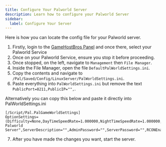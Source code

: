 ```yaml
---
title: Configure Your Palworld Server
description: Learn how to configure your Palworld Server 
sidebar:
  label: Configure Your Server
---
```


Here is how you can locate the config file for your Palworld server.

1. Firstly, login to the [GameHostBros Panel](https://panel.gamehostbros.com/) and once there, select your Palworld Service
2. Once on your Palworld Service, ensure you stop it before proceeding.
3. Once stopped, on the left, navigate to `Management` then `File Manager`.
4. Inside the File Manager, open the file `DefaultPalWorldSettings.ini`.
5. Copy the contents and navigate to `/Pal/Saved/Config/LinuxServer/PalWorldSettings.ini`.
6. Paste everything into `PalWorldSettings.ini` but remove the text `PublicPort=8211,PublicIP="",`.

Alternatively you can copy this below and paste it directly into PalWorldSettings.ini

```
[/Script/Pal.PalGameWorldSettings]
OptionSettings=(Difficulty=None,DayTimeSpeedRate=1.000000,NightTimeSpeedRate=1.000000,ExpRate=1.000000,PalCaptureRate=1.000000,PalSpawnNumRate=1.000000,PalDamageRateAttack=1.000000,PalDamageRateDefense=1.000000,PlayerDamageRateAttack=1.000000,PlayerDamageRateDefense=1.000000,PlayerStomachDecreaceRate=1.000000,PlayerStaminaDecreaceRate=1.000000,PlayerAutoHPRegeneRate=1.000000,PlayerAutoHpRegeneRateInSleep=1.000000,PalStomachDecreaceRate=1.000000,PalStaminaDecreaceRate=1.000000,PalAutoHPRegeneRate=1.000000,PalAutoHpRegeneRateInSleep=1.000000,BuildObjectDamageRate=1.000000,BuildObjectDeteriorationDamageRate=1.000000,CollectionDropRate=1.000000,CollectionObjectHpRate=1.000000,CollectionObjectRespawnSpeedRate=1.000000,EnemyDropItemRate=1.000000,DeathPenalty=All,bEnablePlayerToPlayerDamage=False,bEnableFriendlyFire=False,bEnableInvaderEnemy=True,bActiveUNKO=False,bEnableAimAssistPad=True,bEnableAimAssistKeyboard=False,DropItemMaxNum=3000,DropItemMaxNum_UNKO=100,BaseCampMaxNum=128,BaseCampWorkerMaxNum=15,DropItemAliveMaxHours=1.000000,bAutoResetGuildNoOnlinePlayers=False,AutoResetGuildTimeNoOnlinePlayers=72.000000,GuildPlayerMaxNum=20,PalEggDefaultHatchingTime=72.000000,WorkSpeedRate=1.000000,bIsMultiplay=False,bIsPvP=False,bCanPickupOtherGuildDeathPenaltyDrop=False,bEnableNonLoginPenalty=True,bEnableFastTravel=True,bIsStartLocationSelectByMap=True,bExistPlayerAfterLogout=False,bEnableDefenseOtherGuildPlayer=False,CoopPlayerMaxNum=4,ServerPlayerMaxNum=32,ServerName="Default Palworld Server",ServerDescription="",AdminPassword="",ServerPassword="",RCONEnabled=False,RCONPort=25575,Region="",bUseAuth=True,BanListURL="https://api.palworldgame.com/api/banlist.txt")

```

7. After you have made the changes you want, start the server. 